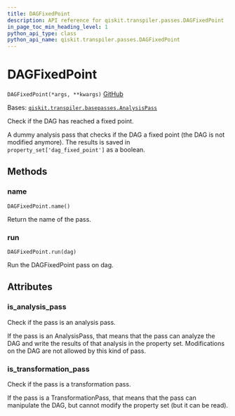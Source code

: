 ```yaml
---
title: DAGFixedPoint
description: API reference for qiskit.transpiler.passes.DAGFixedPoint
in_page_toc_min_heading_level: 1
python_api_type: class
python_api_name: qiskit.transpiler.passes.DAGFixedPoint
---
```


# DAGFixedPoint

<span id="qiskit.transpiler.passes.DAGFixedPoint" />

`DAGFixedPoint(*args, **kwargs)` [GitHub](https://github.com/qiskit/qiskit/tree/stable/0.23/qiskit/transpiler/passes/utils/dag_fixed_point.py "view source code")

Bases: [`qiskit.transpiler.basepasses.AnalysisPass`](qiskit.transpiler.AnalysisPass "qiskit.transpiler.basepasses.AnalysisPass")

Check if the DAG has reached a fixed point.

A dummy analysis pass that checks if the DAG a fixed point (the DAG is not modified anymore). The results is saved in `property_set['dag_fixed_point']` as a boolean.

## Methods

### name

<span id="qiskit.transpiler.passes.DAGFixedPoint.name" />

`DAGFixedPoint.name()`

Return the name of the pass.

### run

<span id="qiskit.transpiler.passes.DAGFixedPoint.run" />

`DAGFixedPoint.run(dag)`

Run the DAGFixedPoint pass on dag.

## Attributes

<span id="qiskit.transpiler.passes.DAGFixedPoint.is_analysis_pass" />

### is\_analysis\_pass

Check if the pass is an analysis pass.

If the pass is an AnalysisPass, that means that the pass can analyze the DAG and write the results of that analysis in the property set. Modifications on the DAG are not allowed by this kind of pass.

<span id="qiskit.transpiler.passes.DAGFixedPoint.is_transformation_pass" />

### is\_transformation\_pass

Check if the pass is a transformation pass.

If the pass is a TransformationPass, that means that the pass can manipulate the DAG, but cannot modify the property set (but it can be read).

